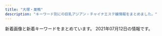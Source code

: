 ```yaml
---
title: "大塚・巣鴨"
description: "キーワード別にの巨乳アジアン・チャイナエステ嬢情報をまとめました。"
---
```


新着画像と新着キーワードをまとめています。
2021年07月12日の情報です。

<DmmAffiliateIns />
<KeywordTable
  shops={
    [
    {
        "url": "http://www.tiyoya.work/",
        "name": "\u5343\u4ee3\u5bb6",
        "keywords": {},
        "img_links": [
            "http://www.tiyoya.work/images/rec2.jpg",
            "http://www.tiyoya.work/images/int2.png",
            "http://www.tiyoya.work/img/momo1.jpg",
            "http://www.tiyoya.work/images/staff_t.jpg",
            "http://www.tiyoya.work/images/tg.jpg",
            "http://www.tiyoya.work/images/int1.png",
            "http://www.tiyoya.work/images/head.jpg",
            "http://www.tiyoya.work/staff/momo.jpg",
            "http://www.tiyoya.work/img/sakura1.jpg",
            "http://www.tiyoya.work/images/sys.png",
            "http://www.tiyoya.work/images/interior_t.jpg",
            "http://www.tiyoya.work/img/aya1.jpg",
            "http://www.tiyoya.work/staff/aya.jpg",
            "http://www.tiyoya.work/staff/sakura.jpg",
            "http://www.tiyoya.work/images/news.jpg"
        ],
        "station": "\u5de3\u9d28\u99c5A3\u51fa\u53e3"
    },
    {
        "station": "JR\u5927\u585a\u99c5\u5317\u53e3",
        "name": "\u660e\u6d1e",
        "keywords": {},
        "img_links": [
            "https://townnet.ne.jp/myondon/top/view/img/s_05.jpg",
            "https://townnet.ne.jp/myondon/top/view/img/s_04.jpg",
            "https://townnet.ne.jp/myondon/top/access/img/kanban.jpg",
            "https://townnet.ne.jp/myondon/top/system/img/net.jpg",
            "https://townnet.ne.jp/myondon/top/staff/img/hal.jpg",
            "https://townnet.ne.jp/myondon/top/view/img/s_03.jpg",
            "https://townnet.ne.jp/myondon/top/view/img/v_02.jpg",
            "https://townnet.ne.jp/myondon/top/view/img/s_08.jpg",
            "https://townnet.ne.jp/myondon/top/view/img/v_07.jpg",
            "https://townnet.ne.jp/myondon/top/view/img/s_07.jpg",
            "https://townnet.ne.jp/myondon/top/img/net1.jpg",
            "https://townnet.ne.jp/myondon/top/staff/img/kaori.jpg",
            "https://townnet.ne.jp/myondon/top/view/img/s_09.jpg",
            "https://townnet.ne.jp/myondon/top/img/information.jpg",
            "https://townnet.ne.jp/myondon/top/staff/img/aya.jpg",
            "https://townnet.ne.jp/myondon/top/view/img/s_02.jpg",
            "https://townnet.ne.jp/myondon/top/view/img/s_12.jpg",
            "https://townnet.ne.jp/myondon/img/img_02.jpg",
            "https://townnet.ne.jp/myondon/top/view/img/s_10.jpg",
            "https://townnet.ne.jp/myondon/top/view/img/s_11.jpg",
            "https://townnet.ne.jp/myondon/top/system/img/price.jpg",
            "https://townnet.ne.jp/myondon/top/staff/img/bb.jpg",
            "https://townnet.ne.jp/myondon/top/view/img/v_04.jpg",
            "https://townnet.ne.jp/myondon/top/view/img/v_08.jpg",
            "https://townnet.ne.jp/myondon/top/view/img/s_01.jpg",
            "https://townnet.ne.jp/myondon/top/view/img/v_03.jpg",
            "https://townnet.ne.jp/myondon/top/view/img/v_05.jpg",
            "https://townnet.ne.jp/myondon/top/staff/img/momo.jpg",
            "https://townnet.ne.jp/myondon/top/staff/img/kaori_1.jpg",
            "https://townnet.ne.jp/myondon/top/staff/img/g_6576.jpg",
            "https://townnet.ne.jp/myondon/top/view/img/v_06.jpg",
            "https://townnet.ne.jp/myondon/top/view/img/v_01.jpg",
            "https://townnet.ne.jp/myondon/top/view/img/s_06.jpg",
            "https://townnet.ne.jp/myondon/top/staff/img/mari.jpg"
        ],
        "url": "https://townnet.ne.jp/myondon/"
    },
    {
        "station": "JR\u99d2\u8fbc\u99c5\u6771\u53e3",
        "name": "\u3066\u3082\u307f\u3084",
        "url": "http://ko-relax.info/",
        "img_links": [],
        "keywords": {}
    },
    {
        "url": "http://mermaid.tyo.ac/",
        "name": "RelaCute no.1\u30fb\u30ea\u30e9\u30ad\u30e5\u30fc\u30c8 no.1",
        "keywords": {
            "87": 6,
            "83": 6,
            "85": 18,
            "D": 42,
            "E": 6,
            "86": 24,
            "C": 30
        },
        "station": "\u897f\u5de3\u9d28\u99c5A3\u53e3",
        "img_links": [
            "http://mermaid.tyo.ac/images/themes/blue/s_ranking.png",
            "http://mermaid.tyo.ac/photos/sites/9/2020/07/2020070504012584.jpg",
            "http://mermaid.tyo.ac/photos/sites/9/2020/07/202007050401424.jpg",
            "http://mermaid.tyo.ac/images/room4.jpg",
            "http://mermaid.tyo.ac/photos/sites/9/2021/04/2021040810221422.jpg",
            "http://mermaid.tyo.ac/images/room3.jpg",
            "http://mermaid.tyo.ac/images/themes/blue/mobile.jpg",
            "http://mermaid.tyo.ac/photos/sites/9/2020/07/2020070504013051.jpg",
            "http://mermaid.tyo.ac/photos/sites/9/2021/04/2021040810550096.jpg",
            "http://mermaid.tyo.ac/photos/sites/9/2020/07/2020070504013113.jpg",
            "http://mermaid.tyo.ac/photos/sites/9/2020/07/2020070504014629.jpg",
            "http://mermaid.tyo.ac/photos/sites/9/2021/04/2021040810220626.jpg",
            "http://mermaid.tyo.ac/images/themes/blue/s_pickup.png",
            "http://mermaid.tyo.ac/images/room1.jpg",
            "http://mermaid.tyo.ac/images/themes/blue/no1.png",
            "http://mermaid.tyo.ac/images/themes/blue/s_zysx.png",
            "http://mermaid.tyo.ac/photos/sites/9/2021/04/2021040810545454.jpg",
            "http://mermaid.tyo.ac/photos/sites/9/2020/07/2020070504014156.jpg",
            "http://mermaid.tyo.ac/images/themes/blue/s_newface.png",
            "http://mermaid.tyo.ac/photos/sites/9/2020/07/2020070504013427.jpg",
            "http://mermaid.tyo.ac/images/themes/blue/s_news.png",
            "http://mermaid.tyo.ac/photos/sites/9/2020/07/2020070504014544.jpg",
            "http://mermaid.tyo.ac/photos/sites/9/2020/07/202007050401371.jpg",
            "http://mermaid.tyo.ac/photos/sites/9/2021/04/2021040810550977.jpg",
            "http://mermaid.tyo.ac/images/themes/blue/s_staff.png",
            "http://mermaid.tyo.ac/photos/sites/9/2021/04/2021040810222247.jpg",
            "http://mermaid.tyo.ac/images/themes/blue/s_link.png",
            "http://mermaid.tyo.ac/images/themes/blue/r3.jpg",
            "http://mermaid.tyo.ac/images/room2.jpg",
            "http://mermaid.tyo.ac/photos/sites/9/2020/07/2020070504013841.jpg",
            "http://mermaid.tyo.ac/photos/sites/9/2020/07/2020070504012859.jpg",
            "http://mermaid.tyo.ac/photos/sites/9/2020/07/2020070504013573.jpg",
            "http://mermaid.tyo.ac/photos/sites/9/2020/07/2020070504013325.jpg",
            "http://mermaid.tyo.ac/photos/sites/9/2020/07/2020070504012720.jpg",
            "http://mermaid.tyo.ac/images/themes/blue/no2.png",
            "http://mermaid.tyo.ac/photos/sites/9/2020/07/2020070504013943.jpg",
            "http://mermaid.tyo.ac/photos/sites/9/2021/04/2021040810223118.jpg",
            "http://mermaid.tyo.ac/images/themes/blue/line.png",
            "http://mermaid.tyo.ac/photos/sites/9/2020/07/2020070504014471.jpg"
        ]
    },
    {
        "url": "https://sakura.aoaoeo.com/",
        "name": "SAKURA \u30ea\u30e9\u30af\u30bc\u30fc\u30b7\u30e7\u30f3",
        "keywords": {},
        "img_links": [],
        "station": "JR\u5927\u585a\u99c5\u5317\u53e3"
    },
    {
        "img_links": [
            "http://www.ko-story.com/css/nav/nav-001.jpg",
            "http://www.ko-story.com/css/main-staff03.jpg",
            "http://www.ko-story.com/css/osusume-0011.jpg",
            "http://www.ko-story.com/css/nav/nav-006.jpg",
            "http://www.ko-story.com/css/staff/staff-0010-b.jpg",
            "http://www.ko-story.com/css/staff/staff-008-b.jpg",
            "http://www.ko-story.com/css/staff/staff-008-a.jpg",
            "http://www.ko-story.com/css/nav/nav-002.jpg",
            "http://www.ko-story.com/css/staff/staff-06-a.jpg",
            "http://www.ko-story.com/css/main-girl02.png",
            "http://www.ko-story.com/css/top01-left01.png",
            "http://www.ko-story.com/css/top01-left02.jpg",
            "http://www.ko-story.com/css/staff/staff-0010-a.jpg",
            "http://www.ko-story.com/css/staff/staff-0005-a.jpg",
            "http://www.ko-story.com/css/main-staff01.jpg",
            "http://www.ko-story.com/css/tel01.png",
            "http://www.ko-story.com/css/staff/staff-06-b.jpg",
            "http://www.ko-story.com/css/nav/nav-007.jpg",
            "http://www.ko-story.com/css/nav/nav-004.jpg",
            "http://www.ko-story.com/css/staff/staff-0005-b.jpg",
            "http://www.ko-story.com/css/top01-left03.jpg",
            "http://www.ko-story.com/css/osusume-016.jpg",
            "http://www.ko-story.com/css/nav/nav-005.jpg",
            "http://www.ko-story.com/css/osusume-17a.jpg",
            "http://www.ko-story.com/css/nav/nav-003.jpg",
            "http://www.ko-story.com/css/head-change.jpg"
        ],
        "station": "JR\u99d2\u8fbc\u99c5\u5357\u53e3",
        "name": "\u30b9\u30c8\u30fc\u30ea\u30fc",
        "url": "http://www.ko-story.com/",
        "keywords": {
            "87": 3,
            "D": 1,
            "C": 7,
            "89": 1,
            "88": 3,
            "86": 1
        }
    },
    {
        "img_links": [
            "http://hi-msg.com/cocochi/images/sys1.jpg",
            "http://hi-msg.com/cocochi/images/r2.jpg",
            "http://hi-msg.com/cocochi/images/an_6_02.jpg",
            "http://hi-msg.com/cocochi/images/an_3_02.jpg",
            "http://hi-msg.com/cocochi/images/slider/slide1.png",
            "http://hi-msg.com/cocochi/images/index-1.jpg",
            "http://hi-msg.com/cocochi/images/index-2.jpg",
            "http://hi-msg.com/cocochi/images/slider/slide3s.png",
            "http://hi-msg.com/cocochi/images/r1.jpg",
            "http://hi-msg.com/cocochi/images/an_5_01.jpg",
            "http://hi-msg.com/cocochi/images/r3.jpg",
            "http://hi-msg.com/cocochi/images/fbb.jpg",
            "http://hi-msg.com/cocochi/images/an_4_01.jpg",
            "http://hi-msg.com/cocochi/images/staff_images/st2.jpg",
            "http://hi-msg.com/cocochi/images/an_6_01.jpg",
            "http://hi-msg.com/cocochi/images/staff_images/st1.jpg",
            "http://hi-msg.com/cocochi/images/r4.jpg",
            "http://hi-msg.com/cocochi/images/an_2_01.jpg",
            "http://hi-msg.com/cocochi/images/slider/slide3.png",
            "http://hi-msg.com/cocochi/images/slider/slide2.png",
            "http://hi-msg.com/cocochi/images/an_3_01.jpg",
            "http://hi-msg.com/cocochi/images/staff_images/st3.jpg",
            "http://hi-msg.com/cocochi/images/an_2_02.jpg",
            "http://hi-msg.com/cocochi/images/eve.png",
            "http://hi-msg.com/cocochi/images/slider/slide1s.png",
            "http://hi-msg.com/cocochi/images/qr.jpg",
            "http://hi-msg.com/cocochi/images/slider/slide2s.png",
            "http://hi-msg.com/cocochi/images/an_4_02.jpg",
            "http://hi-msg.com/cocochi/images/staff_images/sl.png",
            "http://hi-msg.com/cocochi/images/index_01.jpg",
            "http://hi-msg.com/cocochi/images/an_5_02.jpg",
            "http://hi-msg.com/cocochi/images/an_1_01.jpg",
            "http://hi-msg.com/cocochi/images/an_1_02.jpg"
        ],
        "keywords": {
            "87": 7,
            "86": 14,
            "E": 7
        },
        "station": "JR\u5927\u585a\u99c5\u5317\u53e3",
        "name": "COCOCHI",
        "url": "http://hi-msg.com/cocochi/"
    },
    {
        "img_links": [
            "https://rin-este.info/wp-content/themes/este/img/4.jpg",
            "https://rin-este.info/wp-content/themes/este/img/tel_footer.png",
            "http://rin-este.info/wp-content/themes/este/img/top-img04.png",
            "https://rin-este.info/wp-content/themes/este/img/top-img04.png",
            "https://rin-este.info/wp-content/themes/este/img/top-img01.png",
            "https://rin-este.info/wp-content/themes/este/img/tel_header.png",
            "https://rin-este.info/wp-content/uploads/2021/02/3sjaioaoisaas.jpg",
            "http://rin-este.info/wp-content/themes/este/img/top-img01.png",
            "https://rin-este.info/wp-content/uploads/2021/02/1saijojsaiosa.jpg",
            "http://rin-este.info/wp-content/themes/este/img/2.jpg",
            "https://rin-este.info/wp-content/themes/este/img/top-img02.png",
            "http://rin-este.info/wp-content/themes/este/img/1.jpg",
            "https://rin-este.info/wp-content/uploads/2021/02/0000000000.jpg",
            "http://rin-este.info/wp-content/themes/este/img/top-img05.png",
            "http://rin-este.info/wp-content/themes/este/img/tel_footer.png",
            "https://rin-este.info/wp-content/uploads/2021/02/0006.jpg",
            "https://rin-este.info/wp-content/uploads/2021/02/sajioaioaa1.jpg",
            "https://rin-este.info/wp-content/themes/este/img/2.jpg",
            "http://rin-este.info/wp-content/themes/este/img/4.jpg",
            "http://rin-este.info/wp-content/themes/este/img/top-img02.png",
            "https://rin-este.info/wp-content/themes/este/img/call.png",
            "http://rin-este.info/wp-content/themes/este/img/tel_header.png",
            "https://rin-este.info/wp-content/uploads/2021/02/jsioaioasoai.jpg",
            "https://rin-este.info/wp-content/themes/este/img/top-img05.png",
            "https://rin-este.info/wp-content/uploads/2021/02/00002101021.jpg",
            "https://rin-este.info/wp-content/themes/este/img/top-img03.png",
            "http://rin-este.info/wp-content/themes/este/img/3.jpg",
            "https://rin-este.info/wp-content/themes/este/img/3.jpg",
            "https://rin-este.info/wp-content/uploads/2021/02/shaujsialskas.jpg",
            "https://rin-este.info/wp-content/themes/este/img/1.jpg",
            "http://rin-este.info/wp-content/themes/este/img/call.png"
        ],
        "name": "\u51db\u82b1 \u308a\u3093\u304b",
        "station": "JR\u5927\u585a\u99c5\u5357\u53e3",
        "keywords": {
            "\u30bb\u30af\u30b7\u30fc": 2,
            "E": 14,
            "D": 20,
            "F": 4
        },
        "url": "http://rin-este.info/"
    },
    {
        "url": "http://iyashinomori.oks.bz/",
        "station": "JR\u99d2\u8fbc\u99c5\u5357\u53e3",
        "keywords": {},
        "name": "\u7652\u3057\u306e\u68ee",
        "img_links": []
    },
    {
        "name": "\u304a\u304b\u3048\u308a",
        "keywords": {
            "D": 9,
            "C": 10
        },
        "url": "http://alinse.xyz/",
        "img_links": [
            "http://alinse.xyz/uploads/210615/1-2106150956333I.jpg",
            "http://alinse.xyz/picture/top-img01.png",
            "http://alinse.xyz/picture/2.jpg",
            "http://alinse.xyz/picture/4.jpg",
            "http://alinse.xyz/uploads/210615/1-21061509564S23.jpg",
            "http://alinse.xyz/uploads/210519/1-21051Z95156419.jpg",
            "http://alinse.xyz/picture/tel.png",
            "http://alinse.xyz/uploads/210615/1-210615095409211.jpg",
            "http://alinse.xyz/uploads/210602/1-2106021F033349.jpg",
            "http://alinse.xyz/uploads/210519/1-21051Z95402Q6.jpg",
            "http://alinse.xyz/picture/3.jpg",
            "http://alinse.xyz/picture/top-img10.jpg",
            "http://alinse.xyz/uploads/210519/1-21051Z95522101.jpg",
            "http://alinse.xyz/uploads/210602/1-2106021F242339.jpg",
            "http://alinse.xyz/uploads/210519/1-21051Z95534935.jpg",
            "http://alinse.xyz/picture/1.jpg",
            "http://alinse.xyz/uploads/210519/1-21051Z954121X.jpg",
            "http://alinse.xyz/uploads/210602/1-2106021F30R25.jpg",
            "http://alinse.xyz/uploads/210519/1-21051Z9520c53.jpg",
            "http://alinse.xyz/uploads/210615/1-210615095516132.jpg",
            "http://alinse.xyz/uploads/210602/1-2106021F0163M.jpg",
            "http://alinse.xyz/picture/call.png",
            "http://alinse.xyz/uploads/210615/1-21061509535W17.jpg",
            "http://alinse.xyz/uploads/210615/1-210615095529140.jpg"
        ],
        "station": "JR\u5927\u585a\u99c5\u5357\u53e3"
    },
    {
        "keywords": {},
        "url": "http://rinpa-awa.info/",
        "name": "\u99a8-\u304b\u304a\u308a-",
        "img_links": [],
        "station": "JR\u5927\u585a\u99c5\u5317\u53e3"
    },
    {
        "img_links": [
            "https://koi-relax.tokyo/wp-content/themes/este/img/tel_header.png",
            "https://koi-relax.tokyo/wp-content/themes/este/img/top-img03.png",
            "https://koi-relax.tokyo/wp-content/themes/este/img/3.jpg",
            "https://koi-relax.tokyo/wp-content/uploads/2021/03/iuygfas.jpg",
            "https://koi-relax.tokyo/wp-content/themes/este/img/tel_footer.png",
            "https://koi-relax.tokyo/wp-content/uploads/2021/05/90829716ty.jpg",
            "https://koi-relax.tokyo/wp-content/themes/este/img/top-img01b.png",
            "https://koi-relax.tokyo/wp-content/themes/este/img/top-img02b.png",
            "https://koi-relax.tokyo/wp-content/uploads/2021/03/ui2yt1fg.jpg",
            "https://koi-relax.tokyo/wp-content/themes/este/img/call.png",
            "https://koi-relax.tokyo/wp-content/uploads/2021/05/2187ty.jpg",
            "https://koi-relax.tokyo/wp-content/themes/este/img/1.jpg",
            "https://koi-relax.tokyo/wp-content/themes/este/img/4.jpg",
            "https://koi-relax.tokyo/wp-content/themes/este/img/2.jpg",
            "https://koi-relax.tokyo/wp-content/uploads/2021/03/987syatdf.jpg",
            "https://koi-relax.tokyo/wp-content/uploads/2021/05/98726151.jpg",
            "https://koi-relax.tokyo/wp-content/themes/este/img/top-img01a.png"
        ],
        "name": "\u604b",
        "keywords": {
            "F": 4,
            "D": 11,
            "\u30c0\u30a4\u30ca\u30de\u30a4\u30c8": 3,
            "\u30bb\u30af\u30b7\u30fc": 3
        },
        "url": "https://koi-relax.tokyo/",
        "station": "JR\u5de3\u9d28\u99c5"
    },
    {
        "img_links": [
            "http://relaxation.ebb.jp/2/uploadimg/1614080297.jpg",
            "http://relaxation.ebb.jp/2/uploadimg/1625038221.jpg",
            "http://relaxation.ebb.jp/vis_theptframe.png",
            "http://relaxation.ebb.jp/2/uploadimg/1625038168.jpg",
            "http://relaxation.ebb.jp/int1.jpg",
            "http://relaxation.ebb.jp/int2.jpg",
            "http://relaxation.ebb.jp/2/uploadimg/1622958883.jpg",
            "http://relaxation.ebb.jp/2/uploadimg/1622445774.jpg",
            "http://relaxation.ebb.jp/2/uploadimg/1614080268.jpg",
            "http://relaxation.ebb.jp/2/uploadimg/1623304693.jpg",
            "http://relaxation.ebb.jp/2/uploadimg/1622446106.jpg",
            "http://relaxation.ebb.jp/dozdLZQPkhPUwC2.png",
            "http://relaxation.ebb.jp/2/uploadimg/1622415878.jpg",
            "http://relaxation.ebb.jp/2/uploadimg/1622415919.jpg",
            "http://relaxation.ebb.jp/int3.jpg",
            "http://relaxation.ebb.jp/2/uploadimg/1622415787.jpg",
            "http://relaxation.ebb.jp/2/uploadimg/1614080305.jpg",
            "http://relaxation.ebb.jp/2/uploadimg/1622415926.jpg"
        ],
        "name": "\u7652\u51e6\uff5e\u30e6\u30c9\u30b3\u30ed\uff5e",
        "station": "JR\u99d2\u8fbc\u99c5\u5317\u53e3",
        "url": "http://relaxation.ebb.jp/",
        "keywords": {
            "98": 12,
            "E": 12,
            "84": 24,
            "87": 12,
            "G": 24,
            "86": 12,
            "D": 24,
            "C": 24
        }
    },
    {
        "station": "JR\u5de3\u9d28\u99c5\u6b63\u9762\u53e3",
        "img_links": [
            "http://www.relax-luck.work/sp/img/erika2.jpg",
            "http://www.relax-luck.work/images/4.jpg",
            "http://www.relax-luck.work/sp/img/siori1.jpg",
            "http://www.relax-luck.work/sp/images/int2.png",
            "http://www.relax-luck.work/images/sys.png",
            "http://www.relax-luck.work/images/rec2.jpg",
            "http://www.relax-luck.work/images/sm.jpg",
            "http://www.relax-luck.work/img/miho1.jpg",
            "http://www.relax-luck.work/sp/staff/erika.jpg",
            "http://www.relax-luck.work/img/erika2.jpg",
            "http://www.relax-luck.work/images/ac1.jpg",
            "http://www.relax-luck.work/sp/images/int1.png",
            "http://www.relax-luck.work/img/sizuka2.jpg",
            "http://www.relax-luck.work/images/news_t.jpg",
            "http://www.relax-luck.work/sp/images/rec2.jpg",
            "http://www.relax-luck.work/images/tr.jpg",
            "http://www.relax-luck.work/images/1.jpg",
            "http://www.relax-luck.work/images/2.jpg",
            "http://www.relax-luck.work/images/ta.jpg",
            "http://www.relax-luck.work/img/miho2.jpg",
            "http://www.relax-luck.work/sp/images/tel.png",
            "http://www.relax-luck.work/sp/images/footer.jpg",
            "http://www.relax-luck.work/sp/images/staff_t.jpg",
            "http://www.relax-luck.work/sp/staff/siori.jpg",
            "http://www.relax-luck.work/sp/img/sizuka2.jpg",
            "http://www.relax-luck.work/sp/images/rec1.jpg",
            "http://www.relax-luck.work/sp/img/erika1.jpg",
            "http://www.relax-luck.work/images/3.jpg",
            "http://www.relax-luck.work/sp/img/miho1.jpg",
            "http://www.relax-luck.work/images/staff_t.jpg",
            "http://www.relax-luck.work/images/interior_t.jpg",
            "http://www.relax-luck.work/sp/staff/miho.jpg",
            "http://www.relax-luck.work/img/erika1.jpg",
            "http://www.relax-luck.work/sp/menu/staff.jpg",
            "http://www.relax-luck.work/sp/images/ac1.jpg",
            "http://www.relax-luck.work/images/int2.png",
            "http://www.relax-luck.work/img/siori2.jpg",
            "http://www.relax-luck.work/sp/images/news.jpg",
            "http://www.relax-luck.work/images/int1.png",
            "http://www.relax-luck.work/img/sizuka1.jpg",
            "http://www.relax-luck.work/sp/menu/top.jpg",
            "http://www.relax-luck.work/img/siori1.jpg",
            "http://www.relax-luck.work/sp/images/sys.png",
            "http://www.relax-luck.work/images/head.jpg",
            "http://www.relax-luck.work/sp/staff/sizuka.jpg",
            "http://www.relax-luck.work/sp/images/interior_t.jpg",
            "http://www.relax-luck.work/sp/img/siori2.jpg",
            "http://www.relax-luck.work/sp/img/sizuka1.jpg",
            "http://www.relax-luck.work/sp/images/ac1.png",
            "http://www.relax-luck.work/sp/img/miho2.jpg",
            "http://www.relax-luck.work/sp/images/head.jpg",
            "http://www.relax-luck.work/sp/images/ta.png",
            "http://www.relax-luck.work/images/rec1.jpg"
        ],
        "url": "http://www.relax-luck.work/",
        "keywords": {},
        "name": "Relax Luck"
    },
    {
        "station": "JR\u5927\u585a\u99c5\u5317\u53e3",
        "img_links": [
            "https://ootsuka-esthe.com/wp-content/uploads/2021/05/c99801-225x300.jpg",
            "https://ootsuka-esthe.com/wp-content/uploads/2021/05/c299901-225x300.jpg",
            "https://ootsuka-esthe.com/wp-content/uploads/2021/05/\u30d7\u30ec\u30bc\u30f3\u30c6\u30fc\u30b7\u30e7\u30f3\uff12-300x139.jpg",
            "https://ootsuka-esthe.com/wp-content/uploads/2021/05/c100001-225x300.jpg",
            "https://ootsuka-esthe.com/wp-content/uploads/2021/05/\u30d7\u30ec\u30bc\u30f3\u30c6\u30fc\u30b7\u30e7\u30f3\uff13-1-300x139.jpg",
            "https://ootsuka-esthe.com/wp-content/uploads/2021/05/\u30d7\u30ec\u30bc\u30f3\u30c6\u30fc\u30b7\u30e7\u30f3\uff13-300x144.jpg",
            "https://ootsuka-esthe.com/wp-content/uploads/2021/06/\u96fb\u8a71\u756a\u53f7TOP.jpg"
        ],
        "keywords": {
            "87": 20,
            "D": 20,
            "92": 4,
            "F": 4
        },
        "name": "\u611b",
        "url": "https://ootsuka-esthe.com/"
    },
    {
        "img_links": [],
        "url": "http://koukou.ests.co/",
        "name": "\u3046\u3055\u304e",
        "keywords": {},
        "station": "JR\u99d2\u8fbc\u99c5\u5317\u53e3"
    },
    {
        "img_links": [
            "http://arm-es.com/media/sites/13/2021/02/1612779406-flash1.jpg",
            "http://arm-es.com/media/sites/13/elementor/thumbs/1612941267-3-p2nc2n5t7zewrticxz9ywzit7kvvofo0z361k1m1ls.jpg",
            "http://arm-es.com/media/sites/13/elementor/thumbs/1614830040-A4F263E2-84CF-4064-849B-5F1D3A8962B7-p3pdykoker7f35d9jk8yis75bexrtphuaa8gl2e10g.jpeg",
            "http://arm-es.com/media/sites/13/2021/03/1616658266-9AFA83A6-DA81-4A53-8BB7-573D97A63C23.jpeg",
            "http://arm-es.com/media/sites/13/elementor/thumbs/1612941234-1-p2nc1s53zd76qyrkkrfuqf3wp82mfua2movbe779h4.jpg",
            "http://arm-es.com/media/sites/13/2021/02/1612776477-top.jpg",
            "http://arm-es.com/media/sites/13/2021/02/1613544003-c19.jpg",
            "http://arm-es.com/media/sites/13/2021/03/1616658265-717B549D-EE02-4F25-9DF3-43649AB2785F.jpeg",
            "http://arm-es.com/media/sites/13/2021/02/r2-1.jpg",
            "http://arm-es.com/media/sites/13/elementor/thumbs/1615907550-DE5AD401-0C44-4EC3-AB52-CB94A75B4D20-p4b3gedphkahsbf1rk9reb6hl6w950twbseooo34ps.jpeg",
            "http://arm-es.com/media/sites/13/elementor/thumbs/1612941284-4-p2nc3351h2zivgvaybr7738yehmz4pgnh5hle19ku0.jpg",
            "http://arm-es.com/media/sites/13/elementor/thumbs/1612941250-2-p2nc276j0prrwq5q4xxvubba7e0huzxs0rb32mkypk.jpg",
            "http://arm-es.com/media/sites/13/2021/02/1612779404-flash.jpg",
            "http://arm-es.com/media/sites/13/elementor/thumbs/1612941250-2-p2nc276jzst1ag5kjadb8ljz412n1kwl8w2sec9qjk.jpg",
            "http://arm-es.com/media/sites/13/2021/02/r1-1.jpg",
            "http://arm-es.com/media/sites/13/2021/02/1626077176-2.jpg",
            "http://arm-es.com/media/sites/13/elementor/thumbs/1619432795-1-p6a48o8wfryoxtz2upg7drb5sqdut37uwnb0df4h40.jpg",
            "http://arm-es.com/media/sites/13/elementor/thumbs/1620398909-1-p6tkxy0ltzgi90uyzgw6t8z0s28e1bsp25cklhd2g0.jpg",
            "http://arm-es.com/media/sites/13/elementor/thumbs/1612941410-5-p2nc6dkpe7hnic39qqy6x9d191f82kitxforuwdz20.jpg",
            "http://arm-es.com/media/sites/13/elementor/thumbs/1623076401-1-p8bivcvfbo69pdjd473zpuosrfmws3bi1m4vhxza1s.jpg",
            "http://arm-es.com/media/sites/13/elementor/thumbs/1623719718-2-p8ohgdye5w1igswx9b0t9ohujj7obbd4f70dqautgg.jpg",
            "http://arm-es.com/media/sites/13/elementor/thumbs/1612941267-3-p2nc2n5s8wdne3iijmujipa4axtqhup7qyec8bx9rs.jpg",
            "http://arm-es.com/media/sites/13/elementor/thumbs/1626077176-2-p9zz9p8jmtvyfzaj52bn5wzenarl4rr2jt57ml57kw.jpg",
            "http://arm-es.com/media/sites/13/elementor/thumbs/1612941358-6-p2nc50p3itmqqm29o5tlblp2d044yb4sepriwieg1k.jpg",
            "http://arm-es.com/media/sites/13/elementor/thumbs/1613538765-F562FBE7-D9D5-4A85-97B7-94AF100F9870-p2zdfc5no7l6u0mpugrrh7estz1rfzcbvcszv6b2cg.jpeg"
        ],
        "url": "http://arm-es.com/",
        "station": "JR\u99d2\u8fbc\u99c5\u6771\u53e3",
        "name": "\u30de\u30b7\u30e5\u30de\u30ed",
        "keywords": {}
    },
    {
        "img_links": [
            "http://relax-orange.work/img/sta3.jpg",
            "http://relax-orange.work/img/s3.jpg",
            "http://relax-orange.work/img/st2.jpg",
            "http://relax-orange.work/img/s2.jpg",
            "http://relax-orange.work/img/m20.png",
            "http://relax-orange.work/i/img/s1.jpg",
            "http://relax-orange.work/img/m5.png",
            "http://relax-orange.work/i/img/s2.jpg",
            "http://relax-orange.work/img/st3.jpg",
            "http://relax-orange.work/img/m30.png",
            "http://relax-orange.work/img/st1.jpg",
            "http://relax-orange.work/img/m50.png",
            "http://relax-orange.work/img/nos.jpg",
            "http://relax-orange.work/img/m1.png",
            "http://relax-orange.work/img/kanban.jpg",
            "http://relax-orange.work/i/img/kanban.jpg",
            "http://relax-orange.work/i/img/r1.jpg",
            "http://relax-orange.work/i/img/r3.jpg",
            "http://relax-orange.work/img/mobile-botton-0.png",
            "http://relax-orange.work/img/s1.jpg",
            "http://relax-orange.work/i/img/s5.jpg",
            "http://relax-orange.work/img/m40.png",
            "http://relax-orange.work/img/m6.png",
            "http://relax-orange.work/i/img/s3.jpg",
            "http://relax-orange.work/i/img/sta5.jpg",
            "http://relax-orange.work/img/m4.png",
            "http://relax-orange.work/img/sta2.jpg",
            "http://relax-orange.work/i/img/acc.jpg",
            "http://relax-orange.work/img/m2.png",
            "http://relax-orange.work/i/img/r2.jpg",
            "http://relax-orange.work/img/m60.png",
            "http://relax-orange.work/img/m3.png",
            "http://relax-orange.work/img/s5.jpg",
            "http://relax-orange.work/img/st5.jpg",
            "http://relax-orange.work/img/sta1.jpg",
            "http://relax-orange.work/i/img/r4.jpg",
            "http://relax-orange.work/img/sta5.jpg"
        ],
        "url": "http://relax-orange.work/",
        "name": "\u30aa\u30ec\u30f3\u30b8",
        "keywords": {
            "C": 14,
            "87": 3,
            "86": 4,
            "E": 3,
            "D": 4,
            "85": 3,
            "88": 3
        },
        "station": "JR\u5de3\u9d28\u99c5\u5317\u53e3"
    }
]
}
/>
<DmmAffiliateScript />
